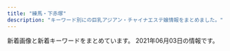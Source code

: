 ```yaml
---
title: "練馬・下赤塚"
description: "キーワード別にの巨乳アジアン・チャイナエステ嬢情報をまとめました。"
---
```


新着画像と新着キーワードをまとめています。
2021年06月03日の情報です。

<DmmAffiliateIns />
<KeywordTable
  shops={
    [
    {
        "url": "http://margaret.ests.jp/",
        "station": "\u685c\u53f0\u99c5\u5317\u53e3",
        "img_links": [
            "http://margaret.ests.jp/images/service4.jpg",
            "http://margaret.ests.jp/images/info.jpg",
            "http://margaret.ests.jp/photos/sites/29/2020/08/2020082222274080.jpeg",
            "http://margaret.ests.jp/photos/sites/29/2020/04/2020040205541033.jpg",
            "http://margaret.ests.jp/photos/sites/29/2021/01/2021011511194654.jpg",
            "http://margaret.ests.jp/photos/sites/29/2020/04/202004081414540.jpg",
            "http://margaret.ests.jp/images/s_pick.jpg",
            "http://margaret.ests.jp/photos/sites/29/2020/06/2020062814010219.jpeg",
            "http://margaret.ests.jp/images/service1.jpg",
            "http://margaret.ests.jp/photos/sites/29/2020/05/202005281752578.jpg",
            "http://margaret.ests.jp/images/s_service.png",
            "http://margaret.ests.jp/images/mobile.jpg",
            "http://margaret.ests.jp/photos/sites/29/2020/06/202006301829174.jpeg",
            "http://margaret.ests.jp/images/s_news.jpg",
            "http://margaret.ests.jp/photos/sites/29/2020/08/2020080615352994.jpeg",
            "http://margaret.ests.jp/photos/sites/29/2020/04/202004102157462.jpeg",
            "http://margaret.ests.jp/photos/sites/29/2020/03/2020032709162529.jpg",
            "http://margaret.ests.jp/images/top.jpg",
            "http://margaret.ests.jp/photos/sites/29/2020/04/2020041014190824.jpg",
            "http://margaret.ests.jp/images/service3.jpg",
            "http://margaret.ests.jp/images/service2.jpg",
            "http://margaret.ests.jp/images/s_staff.png"
        ],
        "keywords": {
            "87": 8,
            "85": 24,
            "88": 16,
            "D": 48,
            "E": 40,
            "86": 16
        },
        "name": "\u30de\u30fc\u30ac\u30ec\u30c3\u30c8"
    },
    {
        "station": "\u4e2d\u6751\u6a4b\u99c5",
        "name": "\u697d\u697d",
        "url": "http://www.e-rakuraku.info/",
        "keywords": {
            "C": 13
        },
        "img_links": [
            "http://www.e-rakuraku.info/images/top.jpg",
            "http://www.e-rakuraku.info/images/s1.png",
            "http://www.e-rakuraku.info/images/newt.png",
            "http://www.e-rakuraku.info/images/g4.jpg",
            "http://www.e-rakuraku.info/images/tite-staff.png",
            "http://www.e-rakuraku.info/images/mobile.png",
            "http://www.e-rakuraku.info/images/newfacet.png",
            "http://www.e-rakuraku.info/images/nei_03.jpg",
            "http://www.e-rakuraku.info/images/g3.jpg",
            "http://www.e-rakuraku.info/images/g5.jpg",
            "http://www.e-rakuraku.info/images/huiyuan.png",
            "http://www.e-rakuraku.info/images/g1.jpg",
            "http://www.e-rakuraku.info/images/g0.jpg",
            "http://www.e-rakuraku.info/images/sr.png",
            "http://www.e-rakuraku.info/images/tite-gallery.png",
            "http://www.e-rakuraku.info/images/tel.png",
            "http://www.e-rakuraku.info/images/s2.png",
            "http://www.e-rakuraku.info/images/g2.jpg"
        ]
    },
    {
        "station": "\u3068\u304d\u308f\u53f0\u99c5\u5357\u53e3",
        "url": "http://www.hi-msg.com/dansin/",
        "name": "\u6696\u5fc3",
        "img_links": [
            "http://www.hi-msg.com/dansin/images/top.jpg",
            "http://www.hi-msg.com/dansin/images/p-9.jpg",
            "http://www.hi-msg.com/dansin/images/p-2-1.jpg",
            "http://www.hi-msg.com/dansin/images/top1.jpg",
            "http://www.hi-msg.com/dansin/images/s_pick.jpg",
            "http://www.hi-msg.com/dansin/images/nav.jpg",
            "http://www.hi-msg.com/dansin/images/p-5-1.jpg",
            "http://www.hi-msg.com/dansin/images/p-6.jpg",
            "http://www.hi-msg.com/dansin/images/1.jpg",
            "http://www.hi-msg.com/dansin/images/mobile.jpg",
            "http://www.hi-msg.com/dansin/images/s_face.jpg",
            "http://www.hi-msg.com/dansin/images/p-6-1.jpg",
            "http://www.hi-msg.com/dansin/images/end1.jpg",
            "http://www.hi-msg.com/dansin/images/p-8.jpg",
            "http://www.hi-msg.com/dansin/images/p-9-1.jpg",
            "http://www.hi-msg.com/dansin/images/p-5.jpg",
            "http://www.hi-msg.com/dansin/images/p-7.jpg",
            "http://www.hi-msg.com/dansin/images/s_info.jpg",
            "http://www.hi-msg.com/dansin/images/p-2.jpg",
            "http://www.hi-msg.com/dansin/images/s_news.jpg"
        ],
        "keywords": {}
    },
    {
        "keywords": {
            "C": 8
        },
        "img_links": [
            "http://www.nerima-rose.com/images/rosa-pindao_09.jpg",
            "http://www.nerima-rose.com/cgi-bin/topics/img/16-1.jpg",
            "http://www.nerima-rose.com/images/index-rosa_09.jpg",
            "http://www.nerima-rose.com/images/staff/18/misaki.jpg",
            "http://www.nerima-rose.com/images/staff/17/2/nana.png",
            "http://www.nerima-rose.com/images/aroma/r3.jpg",
            "http://www.nerima-rose.com/images/staff/17/2/ena.jpg",
            "http://www.nerima-rose.com/images/aroma/r1.jpg",
            "http://www.nerima-rose.com/images/shop/11.jpg",
            "http://www.nerima-rose.com/images/nav/nav-rec.jpg",
            "http://www.nerima-rose.com/images/index-rosa_04.jpg",
            "http://www.nerima-rose.com/images/shop/4/s1.jpg",
            "http://www.nerima-rose.com/images/aroma/r2.jpg",
            "http://www.nerima-rose.com/images/shop/h1.jpg",
            "http://www.nerima-rose.com/images/staff/17/riri.jpg",
            "http://www.nerima-rose.com/images/rosa-sys_04.jpg",
            "http://www.nerima-rose.com/images/shop/3/sh1.jpg",
            "http://www.nerima-rose.com/images/sys3.jpg",
            "http://www.nerima-rose.com/images/staff/16/kaori2.jpg",
            "http://www.nerima-rose.com/images/images/sys2018_06.jpg",
            "http://www.nerima-rose.com/images/index-rosa_02.jpg",
            "http://www.nerima-rose.com/images/images/sys2018_03.jpg",
            "http://www.nerima-rose.com/images/staff/18/hina.jpg",
            "http://www.nerima-rose.com/images/staff/16/aya2.jpg",
            "http://www.nerima-rose.com/images/rosa-sys_09a.jpg",
            "http://www.nerima-rose.com/images/rosa-pindao_07.jpg",
            "http://www.nerima-rose.com/images/nav/nav-acc.jpg",
            "http://www.nerima-rose.com/images/staff/18/ayumi.jpg"
        ],
        "station": "\u7df4\u99ac\u99c5\u5357\u53e3",
        "url": "http://www.nerima-rose.com/",
        "name": "ROSE"
    },
    {
        "keywords": {},
        "url": "http://tenpo2.iest.info/",
        "img_links": [],
        "name": "\u6e29\u30fb\u306c\u304f\u3082\u308a",
        "station": "\u4e0a\u677f\u6a4b\u99c5\u5317\u53e3"
    },
    {
        "keywords": {
            "86": 1,
            "88": 4,
            "87": 5,
            "84": 1,
            "C": 22,
            "E": 2,
            "85": 2,
            "89": 1,
            "F": 2,
            "D": 9
        },
        "name": "\u30dd\u30f3\u30d5\u30fc",
        "url": "http://ponfu-massage.work/",
        "img_links": [
            "http://ponfu-massage.work/img/acc2.jpg",
            "http://ponfu-massage.work/img/acc9.jpg",
            "http://ponfu-massage.work/img/acc4.jpg",
            "http://ponfu-massage.work/img/sta28.jpg",
            "http://ponfu-massage.work/i/img/r4.jpg",
            "http://ponfu-massage.work/img/st41.jpg",
            "http://ponfu-massage.work/img/s45.jpg",
            "http://ponfu-massage.work/img/sta35.jpg",
            "http://ponfu-massage.work/img/acc6.jpg",
            "http://ponfu-massage.work/img/st38.jpg",
            "http://ponfu-massage.work/img/s47.jpg",
            "http://ponfu-massage.work/i/img/r1.jpg",
            "http://ponfu-massage.work/img/st47.jpg",
            "http://ponfu-massage.work/img/st39.jpg",
            "http://ponfu-massage.work/img/botton.jpg",
            "http://ponfu-massage.work/img/sta38.jpg",
            "http://ponfu-massage.work/img/st28.jpg",
            "http://ponfu-massage.work/img/sta43.jpg",
            "http://ponfu-massage.work/img/sta46.jpg",
            "http://ponfu-massage.work/img/sta45.jpg",
            "http://ponfu-massage.work/i/img/sta47.jpg",
            "http://ponfu-massage.work/i/img/sta39.jpg",
            "http://ponfu-massage.work/img/s39.jpg",
            "http://ponfu-massage.work/img/st42.jpg",
            "http://ponfu-massage.work/img/campian.jpg",
            "http://ponfu-massage.work/img/sta47.jpg",
            "http://ponfu-massage.work/i/img/sta43.jpg",
            "http://ponfu-massage.work/img/st43.jpg",
            "http://ponfu-massage.work/img/acc3.jpg",
            "http://ponfu-massage.work/img/acc5.jpg",
            "http://ponfu-massage.work/i/img/sta42.jpg",
            "http://ponfu-massage.work/img/sta41.jpg",
            "http://ponfu-massage.work/i/img/r2.jpg",
            "http://ponfu-massage.work/img/s46.jpg",
            "http://ponfu-massage.work/img/acc10.jpg",
            "http://ponfu-massage.work/img/s43.jpg",
            "http://ponfu-massage.work/img/sta30.jpg",
            "http://ponfu-massage.work/i/img/sta46.jpg",
            "http://ponfu-massage.work/img/s30.jpg",
            "http://ponfu-massage.work/img/st44.jpg",
            "http://ponfu-massage.work/i/img/sta44.jpg",
            "http://ponfu-massage.work/i/img/sta28.jpg",
            "http://ponfu-massage.work/img/st35.jpg",
            "http://ponfu-massage.work/img/st46.jpg",
            "http://ponfu-massage.work/i/img/sta45.jpg",
            "http://ponfu-massage.work/img/acc1.jpg",
            "http://ponfu-massage.work/i/img/sta41.jpg",
            "http://ponfu-massage.work/i/img/sta30.jpg",
            "http://ponfu-massage.work/i/img/sta24.jpg",
            "http://ponfu-massage.work/i/img/st45.jpg",
            "http://ponfu-massage.work/img/s38.jpg",
            "http://ponfu-massage.work/img/st18.jpg",
            "http://ponfu-massage.work/img/st30.jpg",
            "http://ponfu-massage.work/img/s42.jpg",
            "http://ponfu-massage.work/img/sta44.jpg",
            "http://ponfu-massage.work/img/st45.jpg",
            "http://ponfu-massage.work/img/sta39.jpg",
            "http://ponfu-massage.work/img/acc8.jpg",
            "http://ponfu-massage.work/img/s41.jpg",
            "http://ponfu-massage.work/i/img/r3.jpg",
            "http://ponfu-massage.work/img/acc7.jpg",
            "http://ponfu-massage.work/img/s44.jpg",
            "http://ponfu-massage.work/img/sta42.jpg",
            "http://ponfu-massage.work/i/img/sta38.jpg"
        ],
        "station": "\u7df4\u99ac\u99c5\u897f\u53e3"
    },
    {
        "name": "\u30b7\u30a8\u30b9\u30bf",
        "img_links": [
            "http://siesta.ests.jp/images/s-recriut.jpg",
            "http://siesta.ests.jp/photos/sites/39/2021/05/2021052911060393.jpg",
            "http://siesta.ests.jp/photos/sites/39/2021/04/2021042011331872.jpg",
            "http://siesta.ests.jp/images/news.jpg",
            "http://siesta.ests.jp/images/mobile.jpg",
            "http://siesta.ests.jp/images/acc1.jpg",
            "http://siesta.ests.jp/images/acc3.jpg",
            "http://siesta.ests.jp/images/pick.jpg",
            "http://siesta.ests.jp/images/acc2.jpg",
            "http://siesta.ests.jp/images/mobile1.jpg",
            "http://siesta.ests.jp/photos/sites/39/2021/05/2021052911060142.jpg",
            "http://siesta.ests.jp/images/info.jpg",
            "http://siesta.ests.jp/images/acc4.jpg",
            "http://siesta.ests.jp/images/s-staff.jpg",
            "http://siesta.ests.jp/photos/sites/39/2021/05/2021052911060320.jpg",
            "http://siesta.ests.jp/photos/sites/39/2021/05/202105291106012.jpg",
            "http://siesta.ests.jp/images/top.png"
        ],
        "station": "\u5927\u6cc9\u5b66\u5712\u99c5\u5317\u53e3",
        "keywords": {
            "D": 24,
            "87": 6,
            "85": 6,
            "88": 6,
            "83": 12
        },
        "url": "http://siesta.ests.jp/"
    },
    {
        "station": "\u7df4\u99ac\u99c5\u5317\u53e3",
        "name": "\u6708\u306e\u604b",
        "keywords": {
            "C": 7
        },
        "img_links": [
            "http://moonlove.est-u.com/images/index2_06.jpg",
            "http://moonlove.est-u.com/images/index1_06.jpg",
            "http://moonlove.est-u.com/images/staff_09.jpg",
            "http://moonlove.est-u.com/staff/ayumi.jpg",
            "http://moonlove.est-u.com/staff/kaori.jpg",
            "http://moonlove.est-u.com/staff/miki.jpg",
            "http://moonlove.est-u.com/images/index_13.jpg",
            "http://moonlove.est-u.com/images/index_17.jpg",
            "http://moonlove.est-u.com/images/index_05.jpg",
            "http://moonlove.est-u.com/images/index_02.jpg",
            "http://moonlove.est-u.com/images/s5.jpg",
            "http://moonlove.est-u.com/images/index_19.jpg",
            "http://moonlove.est-u.com/images/s3.jpg",
            "http://moonlove.est-u.com/images/index_08.jpg",
            "http://moonlove.est-u.com/images/index_15.jpg",
            "http://moonlove.est-u.com/images/s8.jpg",
            "http://moonlove.est-u.com/staff/hitomi.jpg",
            "http://moonlove.est-u.com/images/index_07.jpg",
            "http://moonlove.est-u.com/images/index_04.jpg",
            "http://moonlove.est-u.com/images/index3_06.jpg",
            "http://moonlove.est-u.com/images/index_12.jpg",
            "http://moonlove.est-u.com/images/index_14.jpg",
            "http://moonlove.est-u.com/images/s4.jpg",
            "http://moonlove.est-u.com/images/index_16.jpg",
            "http://moonlove.est-u.com/images/s6.jpg",
            "http://moonlove.est-u.com/images/index_10.jpg",
            "http://moonlove.est-u.com/staff/nami.jpg",
            "http://moonlove.est-u.com/staff/sakura.jpg",
            "http://moonlove.est-u.com/images/s1.jpg",
            "http://moonlove.est-u.com/images/icon_000.jpg"
        ],
        "url": "http://moonlove.est-u.com/"
    },
    {
        "name": "\u30b8\u30e3\u30b9\u30df\u30f3",
        "url": "http://evergrace.tyo.cm/",
        "station": "\u6210\u5897\u99c5",
        "keywords": {},
        "img_links": []
    },
    {
        "keywords": {},
        "img_links": [
            "http://www.es-yas.click/images/mobile.jpg",
            "http://www.es-yas.click/images/tel.jpg",
            "http://www.es-yas.click/images/staff_t.jpg",
            "http://www.es-yas.click/images/head.jpg",
            "http://www.es-yas.click/images/news.jpg",
            "http://www.es-yas.click/images/sys1.png",
            "http://www.es-yas.click/images/ac1.png",
            "http://www.es-yas.click/images/s1.png",
            "http://www.es-yas.click/images/2.jpg",
            "http://www.es-yas.click/images/interior_t.jpg",
            "http://www.es-yas.click/images/3.jpg",
            "http://www.es-yas.click/images/4.jpg",
            "http://www.es-yas.click/img/riri1.jpg",
            "http://www.es-yas.click/images/sys2.png",
            "http://www.es-yas.click/img/sayuri1.jpg",
            "http://www.es-yas.click/images/int2.png",
            "http://www.es-yas.click/images/info.png",
            "http://www.es-yas.click/images/newface.png",
            "http://www.es-yas.click/images/sirase.jpg",
            "http://www.es-yas.click/images/int1.png",
            "http://www.es-yas.click/img/rina1.jpg"
        ],
        "name": "\u30b9\u30a6\u30a3\u30fc\u30c8",
        "station": "\u4e2d\u6751\u6a4b\u99c5\u5357\u53e3",
        "url": "http://www.es-yas.click/"
    },
    {
        "url": "http://rose.este.work/",
        "station": "\u6c5f\u53e4\u7530\u99c5\u5357\u53e3",
        "keywords": {},
        "img_links": [
            "http://rose.este.work/index-1.htm.jpg",
            "http://rose.este.work/unnamed.png",
            "http://rose.este.work/sys1.png",
            "http://rose.este.work/resize_1500-450.jpg",
            "http://rose.este.work/index-25.htm.jpg",
            "http://rose.este.work/re.jpg",
            "http://rose.este.work/r1.jpg",
            "http://rose.este.work/totop.png",
            "http://rose.este.work/index-24.htm.jpg",
            "http://rose.este.work/r3.jpg",
            "http://rose.este.work/r4.jpg",
            "http://rose.este.work/index-26.htm.jpg",
            "http://rose.este.work/r5.jpg",
            "http://rose.este.work/resize_250.png"
        ],
        "name": "\u512a\u30fb\u7f8e"
    },
    {
        "img_links": [],
        "url": "http://aroma-p.info/",
        "keywords": {},
        "name": "AROMA PLAZA \u30a2\u30ed\u30de\u30d7\u30e9\u30b6",
        "station": "\u77f3\u795e\u4e95\u516c\u5712\u99c5\u5357\u53e3"
    },
    {
        "station": "\u8981\u753a\u99c55\u756a\u51fa\u53e3",
        "img_links": [
            "http://pakira-massage.work/img/campian.jpg",
            "http://pakira-massage.work/i/img/sta2.jpg",
            "http://pakira-massage.work/i/img/r6.jpg",
            "http://pakira-massage.work/img/mobile-1.png",
            "http://pakira-massage.work/img/s1.jpg",
            "http://pakira-massage.work/i/img/st1.jpg",
            "http://pakira-massage.work/i/img/r2.jpg",
            "http://pakira-massage.work/i/img/r3.jpg",
            "http://pakira-massage.work/img/st2.jpg",
            "http://pakira-massage.work/img/sta23.jpg",
            "http://pakira-massage.work/i/img/sta23.jpg",
            "http://pakira-massage.work/i/img/r4.jpg",
            "http://pakira-massage.work/img/st1.jpg",
            "http://pakira-massage.work/img/s2.jpg",
            "http://pakira-massage.work/i/img/r1.jpg",
            "http://pakira-massage.work/img/botton.jpg",
            "http://pakira-massage.work/i/img/r5.jpg",
            "http://pakira-massage.work/img/sta2.jpg",
            "http://pakira-massage.work/img/s23.jpg",
            "http://pakira-massage.work/img/nos.jpg",
            "http://pakira-massage.work/img/st23.jpg",
            "http://pakira-massage.work/i/img/sta1.jpg",
            "http://pakira-massage.work/img/head.jpg",
            "http://pakira-massage.work/img/sta1.jpg"
        ],
        "name": "\u30d1\u30ad\u30e9",
        "url": "http://pakira-massage.work/",
        "keywords": {
            "85": 2,
            "C": 12,
            "87": 2,
            "E": 2
        }
    },
    {
        "name": "\u30aa\u30a2\u30b7\u30b9",
        "keywords": {},
        "url": "http://oasis.akasuri.xyz/",
        "img_links": [
            "http://oasis.akasuri.xyz/images/fotter.png",
            "http://oasis.akasuri.xyz/images/bar-staff.png",
            "http://oasis.akasuri.xyz/images/bar-photo.png",
            "http://oasis.akasuri.xyz/staff/s1.jpg",
            "http://oasis.akasuri.xyz/staff/s3.jpg",
            "http://oasis.akasuri.xyz/images/c-photo.png",
            "http://oasis.akasuri.xyz/images/b-tel.png",
            "http://oasis.akasuri.xyz/staff/s2.jpg",
            "http://oasis.akasuri.xyz/images/c-staff.png",
            "http://oasis.akasuri.xyz/images/c-top.png"
        ],
        "station": "\u6210\u5897\u99c5\u5357\u53e3"
    },
    {
        "station": "\u5927\u5c71\u99c5\u5357\u53e3",
        "name": "\u61a9",
        "img_links": [
            "http://c-ikoi.work/images/int2.png",
            "http://c-ikoi.work/images/tel.jpg",
            "http://c-ikoi.work/img/aoi1.jpg",
            "http://c-ikoi.work/img/rina1.jpg",
            "http://c-ikoi.work/images/head.jpg",
            "http://c-ikoi.work/images/4.jpg",
            "http://c-ikoi.work/images/3.jpg",
            "http://c-ikoi.work/images/interior_t.jpg",
            "http://c-ikoi.work/images/sys2.jpg",
            "http://c-ikoi.work/images/int1.png",
            "http://c-ikoi.work/images/int3.png",
            "http://c-ikoi.work/images/rec2.png",
            "http://c-ikoi.work/img/yuki1.jpg",
            "http://c-ikoi.work/images/sys1.jpg",
            "http://c-ikoi.work/images/1.jpg",
            "http://c-ikoi.work/images/staff_t.jpg",
            "http://c-ikoi.work/images/news.jpg",
            "http://c-ikoi.work/images/mobile.jpg",
            "http://c-ikoi.work/images/2.jpg",
            "http://c-ikoi.work/images/concept.jpg",
            "http://c-ikoi.work/images/line.png",
            "http://c-ikoi.work/images/sys3.png",
            "http://c-ikoi.work/images/rec1.png",
            "http://c-ikoi.work/img/moe1.jpg"
        ],
        "url": "http://c-ikoi.work/",
        "keywords": {}
    },
    {
        "url": "http://ginzaangel.esnavi.work/",
        "keywords": {
            "88": 3,
            "90": 3,
            "89": 1,
            "92": 1
        },
        "station": "\u7df4\u99ac\u99c5\u897f\u53e3",
        "name": "\u7df4\u99ac\u306e\u5929\u4f7f",
        "img_links": [
            "http://ginzaangel.esnavi.work/2/uploadimg/1615989033.jpeg",
            "http://ginzaangel.esnavi.work/sys2.jpg",
            "http://ginzaangel.esnavi.work/s1.png",
            "http://ginzaangel.esnavi.work/2/uploadimg/1615988934.jpeg",
            "http://ginzaangel.esnavi.work/2/uploadimg/1619341553.jpeg",
            "http://ginzaangel.esnavi.work/2/uploadimg/1622437565.jpeg",
            "http://ginzaangel.esnavi.work/2/uploadimg/1615988408.jpeg",
            "http://ginzaangel.esnavi.work/staff_t.jpg",
            "http://ginzaangel.esnavi.work/2/uploadimg/1601829474.jpeg",
            "http://ginzaangel.esnavi.work/2/uploadimg/1595657062.jpeg",
            "http://ginzaangel.esnavi.work/news.jpg",
            "http://ginzaangel.esnavi.work/head.jpg",
            "http://ginzaangel.esnavi.work/2/uploadimg/1615989115.jpeg",
            "http://ginzaangel.esnavi.work/int1.png",
            "http://ginzaangel.esnavi.work/sys1.jpg"
        ]
    },
    {
        "station": "\u7df4\u99ac\u99c5\u5357\u53e3",
        "keywords": {
            "C": 7
        },
        "name": "\u3072\u307e\u308f\u308a",
        "img_links": [
            "http://himawari.est-u.com/images/index_04.jpg",
            "http://himawari.est-u.com/images/index_08.jpg",
            "http://himawari.est-u.com/images/therpist.jpg",
            "http://himawari.est-u.com/images/index2_08.jpg",
            "http://himawari.est-u.com/images/index_02.jpg",
            "http://himawari.est-u.com/staff/umi.jpg",
            "http://himawari.est-u.com/staff/yuki.jpg",
            "http://himawari.est-u.com/staff/risa.jpg",
            "http://himawari.est-u.com/staff/izumi.jpg",
            "http://himawari.est-u.com/staff/yumi.jpg",
            "http://himawari.est-u.com/staff/asuka.jpg",
            "http://himawari.est-u.com/staff/emi.jpg",
            "http://himawari.est-u.com/staff/sakura.jpg",
            "http://himawari.est-u.com/images/a2.jpg",
            "http://himawari.est-u.com/images/a1.jpg",
            "http://himawari.est-u.com/images/down.jpg",
            "http://himawari.est-u.com/images/index_10.jpg",
            "http://himawari.est-u.com/staff/nami.jpg"
        ],
        "url": "http://himawari.est-u.com/"
    },
    {
        "name": "\u59eb",
        "keywords": {},
        "url": "http://anzu.abnavi.info/",
        "img_links": [],
        "station": "\u6210\u5897\u99c5"
    },
    {
        "name": "\u7d05\u6708",
        "url": "http://www.es-kou.link/",
        "station": "\u4e0b\u8d64\u585a\u99c5\u5317\u53e3",
        "keywords": {},
        "img_links": [
            "http://www.es-kou.link/images/interior_t.jpg",
            "http://www.es-kou.link/images/int2.png",
            "http://www.es-kou.link/images/head.jpg",
            "http://www.es-kou.link/images/staff_t.jpg",
            "http://www.es-kou.link/images/sys3.png",
            "http://www.es-kou.link/img/nana1.jpg",
            "http://www.es-kou.link/img/mimi1.jpg",
            "http://www.es-kou.link/images/b2.jpg",
            "http://www.es-kou.link/images/sys1.jpg",
            "http://www.es-kou.link/img/satomi1.jpg",
            "http://www.es-kou.link/images/info.png",
            "http://www.es-kou.link/images/b1.jpg",
            "http://www.es-kou.link/images/s1.png",
            "http://www.es-kou.link/images/mobile.jpg",
            "http://www.es-kou.link/images/news.jpg",
            "http://www.es-kou.link/images/sys2.jpg",
            "http://www.es-kou.link/images/3.jpg",
            "http://www.es-kou.link/images/int1.png",
            "http://www.es-kou.link/images/1.jpg",
            "http://www.es-kou.link/images/2.jpg"
        ]
    },
    {
        "img_links": [
            "http://binrou.net/img/sta115.jpg",
            "http://binrou.net/img/st115.jpg",
            "http://binrou.net/img/s118.jpg",
            "http://binrou.net/img/sta118.jpg",
            "http://binrou.net/i/img/sta88.jpg",
            "http://binrou.net/img/s112.jpg",
            "http://binrou.net/i/img/sta89.jpg",
            "http://binrou.net/i/img/st118.jpg",
            "http://binrou.net/img/st109.jpg",
            "http://binrou.net/i/img/r4.jpg",
            "http://binrou.net/i/img/sta115.jpg",
            "http://binrou.net/i/img/sta92.jpg",
            "http://binrou.net/i/img/sta111.jpg",
            "http://binrou.net/img/s119.jpg",
            "http://binrou.net/i/img/sta105.jpg",
            "http://binrou.net/img/s111.jpg",
            "http://binrou.net/img/botton.jpg",
            "http://binrou.net/i/img/sta118.jpg",
            "http://binrou.net/i/img/r1.jpg",
            "http://binrou.net/img/st112.jpg",
            "http://binrou.net/img/sta109.jpg",
            "http://binrou.net/img/st118.jpg",
            "http://binrou.net/i/img/r2.jpg",
            "http://binrou.net/img/s117.jpg",
            "http://binrou.net/img/sta112.jpg",
            "http://binrou.net/i/img/sta114.jpg",
            "http://binrou.net/img/st116.jpg",
            "http://binrou.net/i/img/sta100.jpg",
            "http://binrou.net/i/img/sta97.jpg",
            "http://binrou.net/img/pickup20.jpg",
            "http://binrou.net/img/sta111.jpg",
            "http://binrou.net/img/fla.jpg",
            "http://binrou.net/img/sta116.jpg",
            "http://binrou.net/i/img/sta119.jpg",
            "http://binrou.net/img/st119.jpg",
            "http://binrou.net/img/s115.jpg",
            "http://binrou.net/img/st111.jpg",
            "http://binrou.net/i/img/sta116.jpg",
            "http://binrou.net/img/sta114.jpg",
            "http://binrou.net/i/img/sta108.jpg",
            "http://binrou.net/img/st117.jpg",
            "http://binrou.net/img/mo.png",
            "http://binrou.net/i/img/sta109.jpg",
            "http://binrou.net/img/sta119.jpg",
            "http://binrou.net/img/acc.jpg",
            "http://binrou.net/i/img/sta104.jpg",
            "http://binrou.net/i/img/sta112.jpg",
            "http://binrou.net/i/img/sta98.jpg",
            "http://binrou.net/i/img/sta94.jpg",
            "http://binrou.net/i/img/sta117.jpg",
            "http://binrou.net/img/st114.jpg",
            "http://binrou.net/img/sta117.jpg",
            "http://binrou.net/img/s116.jpg",
            "http://binrou.net/i/img/r3.jpg",
            "http://binrou.net/i/img/acc.jpg",
            "http://binrou.net/i/img/sta80.jpg",
            "http://binrou.net/img/s114.jpg"
        ],
        "name": "\u30ad\u30e9\u30ad\u30e9",
        "url": "http://binrou.net/",
        "keywords": {
            "D": 2,
            "86": 4,
            "F": 1,
            "E": 6,
            "88": 1,
            "89": 1,
            "87": 4,
            "C": 17
        },
        "station": "\u7df4\u99ac\u99c5\u897f\u53e3"
    },
    {
        "name": "\u5927\u5983",
        "station": "\u7df4\u99ac\u99c5\u897f\u53e3",
        "keywords": {},
        "img_links": [
            "http://sh-dafei.work/uploads/171031/1-1G0311G344914.jpg",
            "http://sh-dafei.work/uploads/171031/1-1G0311G556445.jpg",
            "http://sh-dafei.work/uploads/181207/1-1Q20G40K63R.jpg",
            "http://sh-dafei.work/uploads/181206/1-1Q206125154224.jpg",
            "http://sh-dafei.work/uploads/191115/1-191115132040J2.jpg",
            "http://sh-dafei.work/uploads/200117/1-20011G614144B.jpg",
            "http://sh-dafei.work/uploads/190924/1-1Z924151334121.jpg",
            "http://sh-dafei.work/uploads/210219/1-210219105500300.jpg",
            "http://sh-dafei.work/uploads/190301/1-1Z30116320A41.jpg",
            "http://sh-dafei.work/uploads/201113/1-20111314213cQ.jpg",
            "http://sh-dafei.work/uploads/181206/1-1Q2061253211D.jpg",
            "http://sh-dafei.work/templets/default/pc/picture/s_news.png",
            "http://sh-dafei.work/uploads/190329/1-1Z329151011c7.jpg",
            "http://sh-dafei.work/templets/default/pc/picture/staffs.png",
            "http://sh-dafei.work/uploads/201002/1-201002144Z11V.jpg",
            "http://sh-dafei.work/templets/default/pc/picture/s_pick.png",
            "http://sh-dafei.work/uploads/181206/1-1Q2061250494E.jpg",
            "http://sh-dafei.work/uploads/181206/1-1Q2061249563O.jpg",
            "http://sh-dafei.work/uploads/171031/1-1G0311G4095M.jpg",
            "http://sh-dafei.work/templets/default/pc/picture/end1.jpg",
            "http://sh-dafei.work/uploads/171031/1-1G0311G531445.jpg",
            "http://sh-dafei.work/uploads/180612/1-1P612160029349.jpg",
            "http://sh-dafei.work/uploads/190130/1-1Z130162635508.jpg",
            "http://sh-dafei.work/uploads/180612/1-1P6121601061c.jpg",
            "http://sh-dafei.work/uploads/allimg/180612/1-1P612160305350.jpg",
            "http://sh-dafei.work/templets/default/pc/picture/face.png",
            "http://sh-dafei.work/uploads/210326/1-210326140613257.jpg",
            "http://sh-dafei.work/uploads/180227/1-1P22G40S5448.jpg",
            "http://sh-dafei.work/uploads/181207/1-1Q20G35320X0.png",
            "http://sh-dafei.work/templets/default/pc/picture/s_staff.png",
            "http://sh-dafei.work/uploads/190809/1-1ZP9125I01S.jpg",
            "http://sh-dafei.work/uploads/200612/1-200612154534W8.jpg",
            "http://sh-dafei.work/uploads/171031/1-1G0311G505933.jpg",
            "http://sh-dafei.work/uploads/181214/1-1Q214154222511.jpg"
        ],
        "url": "http://sh-dafei.work/"
    },
    {
        "name": "A-CLASS\uff5e\u30a8\u30fc\u30af\u30e9\u30b9\uff5e",
        "url": "http://aclass.estheya.com/",
        "img_links": [
            "http://aclass.estheya.com/css/staff/staff002.jpg",
            "http://aclass.estheya.com/css/staff/staff006.jpg",
            "http://aclass.estheya.com/css/staff/staff08.jpg",
            "http://aclass.estheya.com/css/left.jpg",
            "http://aclass.estheya.com/images/call.png",
            "http://aclass.estheya.com/css/m-head04.jpg",
            "http://aclass.estheya.com/css/staff/staff001.jpg",
            "http://aclass.estheya.com/css/m-head02.jpg",
            "http://aclass.estheya.com/css/staff/staff001-b.jpg",
            "http://aclass.estheya.com/css/staff/staff0004.jpg",
            "http://aclass.estheya.com/css/m-top004.jpg",
            "http://aclass.estheya.com/css/cam01.jpg",
            "http://aclass.estheya.com/css/staff/staff0003.jpg",
            "http://aclass.estheya.com/css/right.jpg",
            "http://aclass.estheya.com/css/staff/staff005.jpg"
        ],
        "station": "\u7df4\u99ac\u99c5",
        "keywords": {
            "88": 1,
            "89": 1,
            "90": 3,
            "86": 1,
            "D": 3,
            "C": 3,
            "92": 1,
            "E": 1
        }
    },
    {
        "name": "\u3046\u3089\u3089",
        "url": "http://es-nerima.biz/",
        "station": "\u7df4\u99ac\u99c5\u5317\u53e3",
        "keywords": {},
        "img_links": [
            "http://es-nerima.biz/wp-content/uploads/2016/10/g1-250x330.jpg",
            "http://es-nerima.biz/wp-content/uploads/2016/10/gallery8-600x600.jpg",
            "http://es-nerima.biz/wp-content/themes/template-salon2/images/massage-de_88_31.jpg",
            "http://es-nerima.biz/wp-content/uploads/2016/10/g6.jpg",
            "http://es-nerima.biz/wp-content/themes/template-salon2/images/gallery2.jpg",
            "http://es-nerima.biz/wp-content/themes/template-salon2/images/camp-bnr.jpg",
            "http://es-nerima.biz/wp-content/themes/template-salon2/images/gallery4.jpg",
            "http://es-nerima.biz/wp-content/uploads/2016/10/gallery1.jpg",
            "http://es-nerima.biz/wp-content/themes/template-salon2/images/gallery3.jpg",
            "http://es-nerima.biz/wp-content/uploads/2016/10/gallery7.jpg",
            "http://es-nerima.biz/wp-content/uploads/2016/10/gallery3.jpg",
            "http://cdn.dino-es.com/images/logo/88x31DinoEs.png",
            "http://es-nerima.biz/wp-content/uploads/2016/10/gallery6.jpg",
            "http://es-nerima.biz/wp-content/uploads/2016/10/g4-250x330.jpg",
            "http://es-nerima.biz/wp-content/uploads/2016/10/gallery2.jpg",
            "http://es-nerima.biz/wp-content/uploads/2016/10/g3.jpg",
            "http://es-nerima.biz/wp-content/themes/template-salon2/images/newface-ttl.png",
            "http://es-nerima.biz/wp-content/uploads/2016/10/gallery5.jpg",
            "http://es-nerima.biz/wp-content/themes/template-salon2/images/gallery1.jpg",
            "http://es-nerima.biz/wp-content/uploads/2016/10/mika.jpg",
            "http://es-nerima.biz/wp-content/uploads/2016/10/girl-1-250x330.jpg",
            "http://es-nerima.biz/wp-content/uploads/2016/10/g6-250x330.jpg",
            "http://es-nerima.biz/wp-content/themes/template-salon2/images/pickup-frame.png",
            "http://es-nerima.biz/wp-content/uploads/2016/10/girl-1.jpg",
            "http://es-nerima.biz/wp-content/uploads/2016/10/gallery8.jpg",
            "http://es-nerima.biz/wp-content/themes/template-salon2/images/news-ttl.png",
            "http://es-nerima.biz/wp-content/uploads/2016/10/g5-250x330.jpg",
            "http://es-nerima.biz/wp-content/themes/template-salon2/images/tel.png",
            "http://es-nerima.biz/wp-content/uploads/2016/10/mika-250x330.jpg",
            "http://es-nerima.biz/wp-content/themes/template-salon2/images/pickup-ttl.png",
            "http://es-nerima.biz/wp-content/themes/template-salon2/images/gallery-ttl.png",
            "http://es-nerima.biz/wp-content/uploads/2016/10/eri.jpg",
            "http://es-nerima.biz/wp-content/themes/template-salon2/images/slider1.jpg",
            "http://es-nerima.biz/wp-content/uploads/2016/10/camp-bnr.jpg",
            "http://es-nerima.biz/wp-content/themes/template-salon2/images/magazine.jpg",
            "http://es-nerima.biz/wp-content/uploads/2016/10/g5.jpg",
            "http://es-nerima.biz/wp-content/uploads/2016/10/g3-250x330.jpg",
            "http://es-nerima.biz/wp-content/uploads/2016/10/eri-250x330.jpg"
        ]
    },
    {
        "img_links": [
            "http://nymphe-est.biz/images/cg02.jpg",
            "http://nymphe-est.biz/images/tit5.jpg",
            "http://nymphe-est.biz/images/top.png",
            "http://nymphe-est.biz/images/stal.jpg",
            "http://nymphe-est.biz/images/m1.png",
            "http://nymphe-est.biz/images/spt.png",
            "http://nymphe-est.biz/images/no.png",
            "http://nymphe-est.biz/images/accl.jpg",
            "http://nymphe-est.biz/images/m5.png",
            "http://nymphe-est.biz/images/tit4.jpg",
            "http://nymphe-est.biz/images/cg03.jpg",
            "http://nymphe-est.biz/images/m6.png",
            "http://nymphe-est.biz/images/bur.jpg",
            "http://nymphe-est.biz/images/m3.png",
            "http://nymphe-est.biz/images/tit2.jpg",
            "http://nymphe-est.biz/images/tm.jpg",
            "http://nymphe-est.biz/images/m2.png",
            "http://nymphe-est.biz/images/stat.jpg",
            "http://nymphe-est.biz/images/m4.png",
            "http://nymphe-est.biz/images/fla.jpg",
            "http://nymphe-est.biz/images/tit3.jpg",
            "http://nymphe-est.biz/images/tit6.jpg",
            "http://nymphe-est.biz/images/cg01.jpg",
            "http://nymphe-est.biz/images/bul.jpg"
        ],
        "url": "http://nymphe-est.biz/",
        "station": "\u6771\u6b66\u7df4\u99ac\u99c5\u5317\u53e3",
        "name": "\u59eb\u306e\u3086\u3073\u3055\u304d",
        "keywords": {
            "E": 1,
            "D": 2
        }
    },
    {
        "img_links": [
            "https://lachesis.este88.com/gals/nozomi1.jpg",
            "https://lachesis.este88.com/gals/minami1.jpg",
            "http://lachesis.este88.com/images/info5.jpg",
            "http://lachesis.este88.com/gals/nozomi3.jpg",
            "https://lachesis.este88.com/gals/ruka1.jpg",
            "https://lachesis.este88.com/gals/miho1.jpg",
            "http://lachesis.este88.com/gals/aoi1.jpg",
            "http://lachesis.este88.com/gals/miku3.jpg",
            "http://lachesis.este88.com/gals/narumi3.jpg",
            "https://lachesis.este88.com/gals/mao1.jpg",
            "http://lachesis.este88.com/gals/ruka1.jpg",
            "http://lachesis.este88.com/gals/minami2.jpg",
            "http://lachesis.este88.com/gals/miho1.jpg",
            "http://lachesis.este88.com/gals/rinnka1.jpg",
            "https://lachesis.este88.com/images/bg_header.jpg",
            "http://lachesis.este88.com/gals/yuno3.jpg",
            "http://lachesis.este88.com/gals/nozomi1.jpg",
            "http://lachesis.este88.com/gals/rinnka2.jpg",
            "http://lachesis.este88.com/gals/rinnka3.jpg",
            "http://lachesis.este88.com/gals/miho3.jpg",
            "http://lachesis.este88.com/gals/nozomi2.jpg",
            "https://lachesis.este88.com/gals/tumugi1.jpg",
            "http://lachesis.este88.com/gals/miku1.jpg",
            "http://lachesis.este88.com/gals/itika3.jpg",
            "http://lachesis.este88.com/gals/ruka4.jpg",
            "http://lachesis.este88.com/gals/yuno2.jpg",
            "http://lachesis.este88.com/gals/yuno1.jpg",
            "https://lachesis.este88.com/images/sysh3bar.png",
            "http://lachesis.este88.com/gals/narumi4.jpg",
            "https://lachesis.este88.com/gals/narumi1.jpg",
            "http://lachesis.este88.com/gals/narumi2.jpg",
            "http://lachesis.este88.com/gals/tumugi2.jpg",
            "http://lachesis.este88.com/gals/miho2.jpg",
            "http://lachesis.este88.com/gals/aoi2.jpg",
            "http://lachesis.este88.com/gals/itika1.jpg",
            "http://lachesis.este88.com/gals/aoi3.jpg",
            "https://lachesis.este88.com/images/info5.jpg",
            "https://lachesis.este88.com/gals/miku1.jpg",
            "http://lachesis.este88.com/gals/ruka3.jpg",
            "http://lachesis.este88.com/gals/itika2.jpg",
            "http://lachesis.este88.com/gals/nozomi4.jpg",
            "http://lachesis.este88.com/gals/rinnka4.jpg",
            "http://lachesis.este88.com/gals/miku2.jpg",
            "http://lachesis.este88.com/gals/maria1.jpg",
            "http://momipara.jp/img/link/momi234.jpg",
            "http://lachesis.este88.com/images/bg_header.jpg",
            "https://lachesis.este88.com/gals/yuno1.jpg",
            "http://lachesis.este88.com/gals/narumi1.jpg",
            "https://lachesis.este88.com/gals/maria1.jpg",
            "https://lachesis.este88.com/gals/itika1.jpg",
            "http://lachesis.este88.com/images/line.jpg",
            "http://lachesis.este88.com/gals/minami1.jpg",
            "https://lachesis.este88.com/gals/aoi1.jpg",
            "http://lachesis.este88.com/gals/mao2.jpg",
            "http://lachesis.este88.com/gals/tumugi1.jpg",
            "https://lachesis.este88.com/images/line.jpg",
            "https://lachesis.este88.com/images/bg_header3.jpg",
            "http://lachesis.este88.com/gals/mao1.jpg",
            "http://lachesis.este88.com/gals/ruka2.jpg",
            "http://lachesis.este88.com/gals/tumugi3.jpg",
            "http://lachesis.este88.com/images/bg_header3.jpg",
            "http://lachesis.este88.com/images/sysh3bar.png",
            "https://lachesis.este88.com/gals/rinnka1.jpg"
        ],
        "keywords": {
            "95": 1,
            "86": 1,
            "G": 1,
            "D": 2,
            "F": 4,
            "83": 2,
            "93": 1,
            "C": 4,
            "81": 1,
            "E": 1,
            "88": 2,
            "91": 3,
            "84": 1,
            "80": 1
        },
        "url": "http://lachesis.este88.com/",
        "station": "\u5927\u6cc9\u5b66\u5712\u99c5",
        "name": "\u30e9\u30b1\u30b7\u30b9\u5927\u6cc9\u5b66\u5712"
    },
    {
        "station": "\u4e0a\u677f\u6a4b\u99c5\u5317\u53e3",
        "img_links": [
            "http://www.relaxes.info/images/t2.png",
            "http://www.relaxes.info/images/ttl_qj.png",
            "http://www.relaxes.info/images/info.jpg",
            "http://www.relaxes.info/images/ttl_price.png",
            "http://www.relaxes.info/images/header_bg.png",
            "http://www.relaxes.info/up/uploads/20210313172020j.jpg",
            "http://www.relaxes.info/images/rec.png",
            "http://www.relaxes.info/up/uploads/2017071800271212.jpg",
            "http://www.relaxes.info/images/ttl_staff.png",
            "http://www.relaxes.info/up/uploads/20180315212810me.jpg",
            "http://www.relaxes.info/images/t1.png",
            "http://www.relaxes.info/images/price.jpg",
            "http://www.relaxes.info/images/s1.png"
        ],
        "name": "\u8776",
        "url": "http://www.relaxes.info/",
        "keywords": {}
    },
    {
        "name": "\u3064\u307c\u307f",
        "station": "\u7df4\u99ac\u99c5\u897f\u53e3",
        "img_links": [
            "https://salasa.tokyo/wp-content/themes/este/img/top-img05.png",
            "https://salasa.tokyo/wp-content/uploads/2020/04/2311121salasa.jpg",
            "https://salasa.tokyo/wp-content/uploads/2020/02/32salasa.jpg",
            "https://salasa.tokyo/wp-content/uploads/2020/02/1salasa.jpg",
            "https://salasa.tokyo/wp-content/uploads/2020/02/41salasa.jpg",
            "https://salasa.tokyo/wp-content/themes/este/img/1.jpg",
            "https://salasa.tokyo/wp-content/themes/este/img/call.png",
            "https://salasa.tokyo/wp-content/uploads/2020/02/11salasa.jpg",
            "https://salasa.tokyo/wp-content/themes/este/img/3.jpg",
            "https://salasa.tokyo/wp-content/themes/este/img/top-img021.png",
            "https://salasa.tokyo/wp-content/themes/este/img/4.jpg",
            "https://salasa.tokyo/wp-content/themes/este/img/tel_header.png",
            "https://salasa.tokyo/wp-content/uploads/2020/02/876752178salasa.jpg",
            "https://salasa.tokyo/wp-content/themes/este/img/top-img01a.png",
            "https://salasa.tokyo/wp-content/themes/este/img/top-img01b.png",
            "https://salasa.tokyo/wp-content/themes/este/img/top-img01.png",
            "https://salasa.tokyo/wp-content/uploads/2020/02/8776salasa.jpg",
            "https://salasa.tokyo/wp-content/uploads/2021/02/345salasa.jpg",
            "https://salasa.tokyo/wp-content/themes/este/img/tel_footer.png",
            "https://salasa.tokyo/wp-content/uploads/2020/02/21salasa.jpg",
            "https://salasa.tokyo/wp-content/themes/este/img/top-img02.png",
            "https://salasa.tokyo/wp-content/uploads/2021/04/s187alasa.jpg",
            "https://salasa.tokyo/wp-content/uploads/2020/03/897261salasa.jpg",
            "https://salasa.tokyo/wp-content/themes/este/img/top-img04.png",
            "https://salasa.tokyo/wp-content/themes/este/img/2.jpg"
        ],
        "url": "https://salasa.tokyo/",
        "keywords": {
            "G": 2,
            "D": 6,
            "E": 13,
            "C": 17
        }
    },
    {
        "img_links": [
            "http://www.smile.mensest.com/files/004.jpg",
            "http://www.smile.mensest.com/files/002.jpg",
            "http://www.smile.mensest.com/files/001.jpg",
            "http://www.smile.mensest.com/img/header02.png",
            "http://www.smile.mensest.com/img/btn_side_mobile.jpg",
            "http://www.smile.mensest.com/img/ttl_news.png",
            "http://www.smile.mensest.com/img/btn_blog.png",
            "http://www.smile.mensest.com/files/005.jpg",
            "http://www.smile.mensest.com/img/ttl_info.png",
            "http://www.smile.mensest.com/img/pickup.jpg",
            "http://www.smile.mensest.com/files/003.jpg",
            "http://www.smile.mensest.com/img/goback.jpg"
        ],
        "url": "http://www.smile.mensest.com/",
        "keywords": {
            "D": 6,
            "85": 2,
            "87": 4,
            "C": 17,
            "88": 4
        },
        "station": "\u7df4\u99ac\u99c5\u897f\u53e3",
        "name": "Smile -\u30b9\u30de\u30a4\u30eb-"
    },
    {
        "name": "\u9577\u4e45*\u3061\u3087\u3046\u304d\u3085\u3046",
        "station": "\u4e0b\u8d64\u585a\u99c5\u5317\u53e3",
        "img_links": [
            "http://c-sakura.work/images/int2.png",
            "http://c-sakura.work/images/head.jpg",
            "http://c-sakura.work/images/info.png",
            "http://c-sakura.work/images/mobile.jpg",
            "http://c-sakura.work/images/staff_t.jpg",
            "http://c-sakura.work/images/int1.png",
            "http://c-sakura.work/images/2.jpg",
            "http://c-sakura.work/images/sisu.png",
            "http://c-sakura.work/images/sys1.png",
            "http://c-sakura.work/img/yuri1.jpg",
            "http://c-sakura.work/images/3.jpg",
            "http://c-sakura.work/images/interior_t.jpg",
            "http://c-sakura.work/images/news.png",
            "http://c-sakura.work/img/yuyu1.jpg",
            "http://c-sakura.work/img/ami1.jpg",
            "http://c-sakura.work/images/1.jpg",
            "http://c-sakura.work/images/tel.jpg"
        ],
        "keywords": {},
        "url": "http://c-sakura.work/"
    }
]
}
/>
<DmmAffiliateScript />
